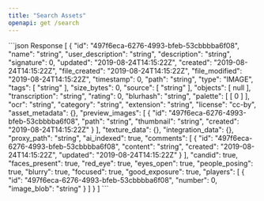```yaml
---
title: "Search Assets"
openapi: get /search
---
```


<ResponseExample>
```json Response
[
  {
    "id": "497f6eca-6276-4993-bfeb-53cbbbba6f08",
    "name": "string",
    "user_description": "string",
    "description": "string",
    "signature": 0,
    "updated": "2019-08-24T14:15:22Z",
    "created": "2019-08-24T14:15:22Z",
    "file_created": "2019-08-24T14:15:22Z",
    "file_modified": "2019-08-24T14:15:22Z",
    "timestamp": 0,
    "path": "string",
    "type": "IMAGE",
    "tags": [
      "string"
    ],
    "size_bytes": 0,
    "source": [
      "string"
    ],
    "objects": [
      null
    ],
    "transcription": "string",
    "rating": 0,
    "blurhash": "string",
    "palette": [
      [
        0
      ]
    ],
    "ocr": "string",
    "category": "string",
    "extension": "string",
    "license": "cc-by",
    "asset_metadata": {},
    "preview_images": [
      {
        "id": "497f6eca-6276-4993-bfeb-53cbbbba6f08",
        "path": "string",
        "thumbnail": "string",
        "created": "2019-08-24T14:15:22Z"
      }
    ],
    "texture_data": {},
    "integration_data": {},
    "proxy_path": "string",
    "ai_indexed": true,
    "comments": [
      {
        "id": "497f6eca-6276-4993-bfeb-53cbbbba6f08",
        "content": "string",
        "created": "2019-08-24T14:15:22Z",
        "updated": "2019-08-24T14:15:22Z"
      }
    ],
    "candid": true,
    "faces_present": true,
    "red_eye": true,
    "eyes_open": true,
    "people_posing": true,
    "blurry": true,
    "focused": true,
    "good_exposure": true,
    "players": [
      {
        "id": "497f6eca-6276-4993-bfeb-53cbbbba6f08",
        "number": 0,
        "image_blob": "string"
      }
    ]
  }
]
```
</ResponseExample>

